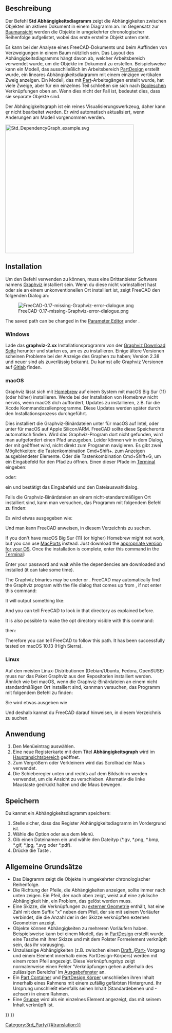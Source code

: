 <languages/>

{{Docnav/de
|[[Std_SceneInspector/de|Szeneninspektor]]
|[[Std_ExportDependencyGraph/de|AbhängigkeitsdiagrammExportieren]]
|[[Std_Tools_Menu/de|Std Menü Werkzeuge]]
|IconL=Std_SceneInspector.svg
|IconR=
|IconC=Freecad.svg
}}

{{GuiCommand/de
|Name=Std DependencyGraph
|Name/de=Std Abhängigkeitsdiagramm
|MenuLocation=Werkzeuge → Abhängigkeitsdiagramm...
|Workbenches=Alle
|SeeAlso=[[Std_ExportDependencyGraph/de|Std AbhängigkeitsdiagrammExportieren]]
}}

<span id="Description"></span>
== Beschreibung ==

Der Befehl '''Std Abhängigkeitsdiagramm''' zeigt die Abhängigkeiten zwischen Objekten im aktiven Dokument in einem Diagramm an. Im Gegensatz zur [[Tree_view/de|Baumansicht]] werden die Objekte in umgekehrter chronologischer Reihenfolge aufgelistet, wobei das erste erstellte Objekt unten steht.

Es kann bei der Analyse eines FreeCAD-Dokuments und beim Auffinden von Verzweigungen in einem Baum nützlich sein. Das Layout des Abhängigkeitsdiagramms hängt davon ab, welcher Arbeitsbereich verwendet wurde, um die Objekte im Dokument zu erstellen. Beispielsweise kann ein Modell, das ausschließlich im Arbeitsbereich [[PartDesign_Workbench/de|PartDesign]] erstellt wurde, ein lineares Abhängigkeitsdiagramm mit einem einzigen vertikalen Zweig anzeigen. Ein Modell, das mit [[Part_Workbench/de|Part]]-Arbeitsgängen erstellt wurde, hat viele Zweige, aber für ein einzelnes Teil schließen sie sich nach [[Part_Boolean/de|Booleschen]] Verknüpfungen oben an. Wenn dies nicht der Fall ist, bedeutet dies, dass sie separate Objekte sind.

Der Abhängigkeitsgraph ist ein reines Visualisierungswerkzeug, daher kann er nicht bearbeitet werden. Er wird automatisch aktualisiert, wenn Änderungen am Modell vorgenommen werden.

[[Image:Std_DependencyGraph_example.svg|400px]]
{{Caption|Beispiel eines Abhängigkeitsgraphen mit einem PartDesign-Körper auf der linken Seite und einem in der Arbeitsumgebung Part erzeugten Objekt auf der rechten Seite}}

==Installation== 

Um den Befehl verwenden zu können, muss eine Drittanbieter Software namens [https://graphviz.org/ Graphviz] installiert sein. Wenn du diese nicht vorinstalliert hast oder sie an einem unkonventionellen Ort installiert ist, zeigt FreeCAD den folgenden Dialog an:

[[File:FreeCAD-0.17-missing-Graphviz-error-dialogue.png]]

The saved path can be changed in the [[Std_DlgParameter|Parameter Editor]] under {{MenuCommand|BaseApp → Preferences → Paths → Graphviz}}.

===Windows=== 

Lade das '''graphviz-2.xx''' Installationsprogramm von der [https://graphviz.org/download/#windows Graphviz Download Seite] herunter und starten es, um es zu installieren. Einige ältere Versionen scheinen Probleme bei der Anzeige des Graphen zu haben; Version 2.38 und neuer sind als zuverlässig bekannt. Du kannst alle Graphviz Versionen auf [https://gitlab.com/graphviz/graphviz/-/releases Gitlab] finden.

===macOS=== 

Graphviz lässt sich mit [https://brew.sh/ Homebrew] auf einem System mit macOS Big Sur (11) (oder höher) installieren.
Werde bei der Installation von Homebrew nicht nervös, wenn macOS dich auffordert, Updates zu installieren, z.B. für die Xcode Kommandozeilenprogramme. Diese Updates werden später durch den Installationsprozess durchgeführt.

{{Code|lang=text|code=
brew install graphviz
}}

Dies installiert die Graphviz-Binärdateien unter {{FileName|/usr/local/bin}} für macOS auf Intel, oder unter {{FileName|/opt/homebrew}} für macOS auf Apple Silicon/ARM. FreeCAD sollte diese Speicherorte automatisch finden. Wird das Graphviz-Program dort nicht gefunden, wird man aufgefordert einen Pfad anzugeben. Leider können wir in dem Dialog, der mit {{MenuCommand|Tools → Dependency graph...}} geöffnet wird, nicht direkt zum Programm navigieren. Es gibt zwei Möglichkeiten: die Tastenkombination Cmd+Shift+. zum Anzeigen ausgeblendeter Elemente. Oder die Tastenkombination Cmd+Shift+G, um ein Eingabefeld für den Pfad zu öffnen. Einen dieser Pfade im [https://de.wikipedia.org/wiki/Terminal_(Apple) Terminal] eingeben:

{{Code|lang=text|code=
/usr/local/bin
}}

oder:

{{Code|lang=text|code=
/opt/homebrew/bin
}}

ein und bestätigt das Eingabefeld und den Dateiauswahldialog.

Falls die Graphviz-Binärdateien an einem nicht-standardmäßigen Ort installiert sind, kann man versuchen, das Programm mit folgendem Befehl zu finden:

{{Code|lang=text|code=
type dot
}}

Es wird etwas ausgegeben wie: 

{{Code|lang=text|code=
dot is /usr/local/bin/dot
}}

Und man kann FreeCAD anweisen, in diesem Verzeichnis zu suchen.

If you don't have macOS Big Sur (11) (or higher) Homebrew might not work, but you can use [https://www.macports.org/index.php MacPorts] instead. Just download the [https://www.macports.org/install.php appropriate version for your OS]. Once the installation is complete, enter this command in the [https://en.wikipedia.org/wiki/Terminal_(macOS) Terminal]:

{{Code|lang=text|code=
sudo port install graphviz
}}

Enter your password and wait while the dependencies are downloaded and installed (it can take some time).

The Graphviz binaries may be under {{FileName|/usr/local/bin}} or {{FileName|/opt/local/bin/dot}}. FreeCAD may automatically find the Graphviz program with the file dialog that comes up from {{MenuCommand|Tools → Dependency graph...}}, if not enter this command:

{{Code|lang=text|code=
type dot
}}

It will output something like:

{{Code|lang=text|code=
dot is /opt/local/bin/dot
}}

And you can tell FreeCAD to look in that directory as explained before.

It is also possible to make the opt directory visible with this command:

{{Code|lang=text|code=
defaults write com.apple.finder AppleShowAllFiles YES;
}}

then:

{{Code|lang=text|code=
killall Finder /System/Library/CoreServices/Finder.app;
}}

Therefore you can tell FreeCAD to follow this path. It has been successfully tested on macOS 10.13 (High Sierra).

===Linux=== 

Auf den meisten Linux-Distributionen (Debian/Ubuntu, Fedora, OpenSUSE) muss nur das Paket Graphviz aus den Repositorien installiert werden. Ähnlich wie bei macOS, wenn die Graphviz-Binärdateien an einem nicht standardmäßigen Ort installiert sind, kannman versuchen, das Programm mit folgendem Befehl zu finden:

{{Code|lang=text|code=
type dot
}}

Sie wird etwas ausgeben wie 

{{Code|lang=text|code=
dot is /usr/local/bin/dot
}}

Und deshalb kannst du FreeCAD darauf hinweisen, in diesem Verzeichnis zu suchen.

<span id="Usage"></span>
==Anwendung== 

# Den Menüeintrag {{MenuCommand|Werkzeuge →  [[Image:Std_DependencyGraph.svg|16px]] Abhängigkeitsgraph...}} auswählen.
# Eine neue Registerkarte mit dem Titel '''Abhängigkeitsgraph''' wird im [[Main_view_area/de|Hauptansichtsbereich]] geöffnet.
# Zum Vergrößern oder Verkleinern wird das Scrollrad der Maus verwendet.
# Die Schieberegler unten und rechts auf dem Bildschirm werden verwendet, um die Ansicht zu verschieben. Alternativ die linke Maustaste gedrückt halten und die Maus bewegen.

<span id="Save"></span>
==Speichern== 

Du kannst ein Abhängigkeitsdiagramm speichern:
# Stelle sicher, dass das Register Abhängigkeitsdiagramm im Vordergrund ist.
# Wähle die Option {{MenuCommand|Datei → [[Std_Save/de|Speichern]]}} oder {{MenuCommand|Datei  → [[Std_SaveAs/de|Speichern als]]}} aus dem Menü.
# Gib einen Dateinamen ein und wähle den Dateityp (*.gv, *.png, *.bmp, *.gif, *.jpg, *.svg oder *.pdf).
# Drücke die Taste {{Button|Save}}.

<span id="General_principles"></span>
==Allgemeine Grundsätze==

* Das Diagramm zeigt die Objekte in umgekehrter chronologischer Reihenfolge.
* Die Richtung der Pfeile, die Abhängigkeiten anzeigen, sollte immer nach unten zeigen. Ein Pfeil, der nach oben zeigt, weist auf eine zyklische Abhängigkeit hin, ein Problem, das gelöst werden muss.
* Eine Skizze, die Verknüpfungen zu [[Sketcher_External/de|externer Geometrie]] enthält, hat eine Zahl mit dem Suffix "x" neben dem Pfeil, der sie mit seinem Vorläufer verbindet, die die Anzahl der in der Skizze verknüpften externen Geometrien anzeigt.
* Objekte können Abhängigkeiten zu mehreren Vorläufern haben. Beispielsweise kann bei einem Modell, das in [[PartDesign_Workbench/de|PartDesign]] erstellt wurde, eine Tasche mit ihrer Skizze und mit dem Polster Formelement verknüpft sein, das ihr vorausging.
* Unzulässige Abhängigkeiten (z.B. zwischen einem [[Draft_Workbench/de|Draft_]]/[[Part_Workbench/de|Part-]] Vorgang und einem Element innerhalb eines PartDesign-Körpers) werden mit einem roten Pfeil angezeigt. Diese Verknüpfungstyp zeigt normalerweise einen Fehler 'Verknüpfungen gehen außerhalb des zulässigen Bereichs' im [[Report_view/de|Ausgabefenster]] an.
* Ein [[Std_Part/de|Part Container]] und [[PartDesign_Body/de|PartDesign Körper]] umschließen ihren Inhalt innerhalb eines Rahmens mit einem zufällig gefärbten Hintergrund. Ihr Ursprung umschließt ebenfalls seinen Inhalt (Standardebenen und -achsen) in einem Rahmen.
* Eine [[Std_Group/de|Gruppe]] wird als ein einzelnes Element angezeigt, das mit seinem Inhalt verknüpft ist.


{{Docnav/de
|[[Std_SceneInspector/de|Szeneninspektor]]
|[[Std_ExportDependencyGraph/de|AbhängigkeitsdiagrammExportieren]]
|[[Std_Tools_Menu/de|Std Menü Werkzeuge]]
|IconL=Std_SceneInspector.svg
|IconR=
|IconC=Freecad.svg
}}

{{Std_Base_navi{{#translation:}}}}
{{Userdocnavi{{#translation:}}}}
[[Category:3rd_Party{{#translation:}}]]